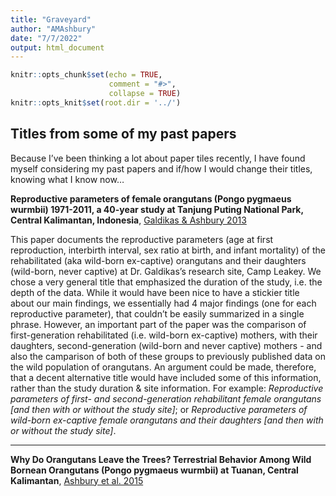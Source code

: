 ```yaml
---
title: "Graveyard"
author: "AMAshbury"
date: "7/7/2022"
output: html_document
---
```



```r
knitr::opts_chunk$set(echo = TRUE,
                      comment = "#>",
                      collapse = TRUE)
knitr::opts_knit$set(root.dir = '../')
```

## Titles from some of my past papers {-}

Because I've been thinking a lot about paper tiles recently, I have found myself considering my past papers and if/how I would change their titles, knowing what I know now...

**Reproductive parameters of female orangutans (Pongo pygmaeus wurmbii) 1971-2011, a 40-year study at Tanjung Puting National Park, Central Kalimantan, Indonesia**, [Galdikas & Ashbury 2013](https://link.springer.com/article/10.1007/s10329-012-0331-5)  

This paper documents the reproductive parameters (age at first reproduction, interbirth interval, sex ratio at birth, and infant mortality) of the rehabilitated (aka wild-born ex-captive) orangutans and their daughters (wild-born, never captive) at Dr. Galdikas's research site, Camp Leakey. We chose a very general title that emphasized the duration of the study, i.e. the depth of the data. While it would have been nice to have a stickier title about our main findings, we essentially had 4 major findings (one for each reproductive parameter), that couldn't be easily summarized in a single phrase. However, an important part of the paper was the comparison of first-generation rehabilitated (i.e. wild-born ex-captive) mothers, with their daughters, second-generation (wild-born and never captive) mothers - and also the camparison of both of these groups to previously published data on the wild population of orangutans. An argument could be made, therefore, that a decent alternative title would have included some of this information, rather than the study duration & site information. For example: *Reproductive parameters of first- and second-generation rehabilitant female orangutans [and then with or without the study site]*; or *Reproductive parameters of wild-born ex-captive female orangutans and their daughters [and then with or without the study site]*.
  
  ***
    
**Why Do Orangutans Leave the Trees? Terrestrial Behavior Among Wild Bornean Orangutans (Pongo pygmaeus wurmbii) at Tuanan, Central Kalimantan**, [Ashbury et al. 2015](https://onlinelibrary.wiley.com/doi/abs/10.1002/ajp.22460)  



